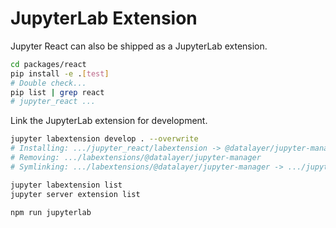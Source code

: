 # JupyterLab Extension

Jupyter React can also be shipped as a JupyterLab extension.

```bash
cd packages/react
pip install -e .[test]
# Double check...
pip list | grep react
# jupyter_react ...
```

Link the JupyterLab extension for development.

```bash
jupyter labextension develop . --overwrite
# Installing: .../jupyter_react/labextension -> @datalayer/jupyter-manager
# Removing: .../labextensions/@datalayer/jupyter-manager
# Symlinking: .../labextensions/@datalayer/jupyter-manager -> .../jupyter_react/labextension
```

```bash
jupyter labextension list
jupyter server extension list
```

```bash
npm run jupyterlab
```
